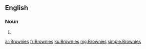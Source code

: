 ==English==

===Noun===
{{head|en|plural}}

# {{plural of|Brownie|lang=en}}

[[ar:Brownies]]
[[fr:Brownies]]
[[ku:Brownies]]
[[mg:Brownies]]
[[simple:Brownies]]